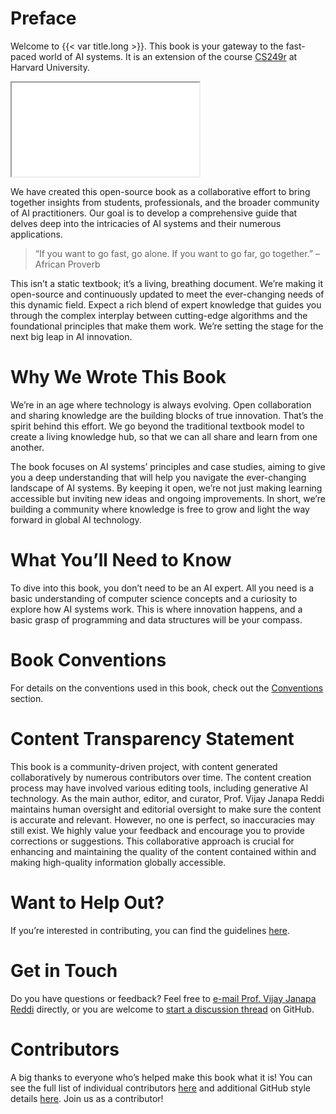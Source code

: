 # Preface {.unnumbered}

Welcome to {{< var title.long >}}. This book is your gateway to the fast-paced world of AI systems. It is an extension of the course [CS249r](https://sites.google.com/g.harvard.edu/cs249-tinyml-2023) at Harvard University.

```{=html}
<iframe src="github-button.html"></iframe>
```

We have created this open-source book as a collaborative effort to bring together insights from students, professionals, and the broader community of AI practitioners. Our goal is to develop a comprehensive guide that delves deep into the intricacies of AI systems and their numerous applications.

> "If you want to go fast, go alone. If you want to go far, go together."
> -- African Proverb

This isn't a static textbook; it's a living, breathing document. We're making it open-source and continuously updated to meet the ever-changing needs of this dynamic field. Expect a rich blend of expert knowledge that guides you through the complex interplay between cutting-edge algorithms and the foundational principles that make them work. We're setting the stage for the next big leap in AI innovation.

# Why We Wrote This Book

We're in an age where technology is always evolving. Open collaboration and sharing knowledge are the building blocks of true innovation. That's the spirit behind this effort. We go beyond the traditional textbook model to create a living knowledge hub, so that we can all share and learn from one another.

The book focuses on AI systems' principles and case studies, aiming to give you a deep understanding that will help you navigate the ever-changing landscape of AI systems. By keeping it open, we're not just making learning accessible but inviting new ideas and ongoing improvements. In short, we're building a community where knowledge is free to grow and light the way forward in global AI technology.

# What You'll Need to Know

To dive into this book, you don't need to be an AI expert. All you need is a basic understanding of computer science concepts and a curiosity to explore how AI systems work. This is where innovation happens, and a basic grasp of programming and data structures will be your compass.

# Book Conventions

For details on the conventions used in this book, check out the [Conventions](./contents/conventions.qmd) section.

# Content Transparency Statement

This book is a community-driven project, with content generated collaboratively by numerous contributors over time. The content creation process may have involved various editing tools, including generative AI technology. As the main author, editor, and curator, Prof. Vijay Janapa Reddi maintains human oversight and editorial oversight to make sure the content is accurate and relevant. However, no one is perfect, so inaccuracies may still exist. We highly value your feedback and encourage you to provide corrections or suggestions. This collaborative approach is crucial for enhancing and maintaining the quality of the content contained within and making high-quality information globally accessible.

# Want to Help Out?

If you're interested in contributing, you can find the guidelines [here](https://github.com/harvard-edge/cs249r_book/blob/dev/contribute.md).

# Get in Touch

Do you have questions or feedback? Feel free to [e-mail Prof. Vijay Janapa Reddi]({{< var email.info >}}) directly, or you are welcome to [start a discussion thread](https://github.com/harvard-edge/cs249r_book/discussions) on GitHub.

# Contributors

A big thanks to everyone who's helped make this book what it is! You can see the full list of individual contributors [here](./contents/contributors.qmd) and additional GitHub style details [here](https://github.com/harvard-edge/cs249r_book/graphs/contributors). Join us as a contributor!